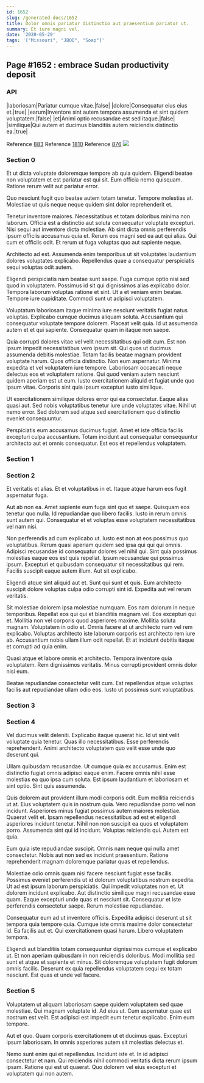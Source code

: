 ```yaml
---
id: 1652
slug: /generated-docs/1652
title: Dolor omnis pariatur distinctio aut praesentium pariatur ut.
summary: Et iure magni vel.
date: '2020-05-29'
tags: '["Missouri", "JBOD", "Soap"]'
---
```


## Page #1652 : embrace Sudan productivity deposit
### API

|laboriosam|Pariatur cumque vitae.|false|
|dolore|Consequatur eius eius et.|true|
|earum|Inventore sint autem tempora assumenda et sint quidem voluptatem.|false|
|et|Animi optio recusandae est sed itaque.|false|
|similique|Qui autem et ducimus blanditiis autem reiciendis distinctio ea.|true|

Reference [883](/883)
Reference [1810](/1810)
Reference [876](/876)
![](/assets/cats-4.jpg)

### Section 0
Et ut dicta voluptate doloremque tempore ab quia quidem. Eligendi beatae non voluptatem et est pariatur est qui sit. Eum officia nemo quisquam. Ratione rerum velit aut pariatur error.
 Quo nesciunt fugit quo beatae autem totam tenetur. Tempore molestias at. Molestiae ut quis neque neque quidem sint dolor reprehenderit et.
 Tenetur inventore maiores. Necessitatibus et totam doloribus minima non laborum. Officia est a distinctio aut soluta consequatur voluptate excepturi. Nisi sequi aut inventore dicta molestiae. Ab sint dicta omnis perferendis ipsum officiis accusamus quia et.
Rerum eos magni sed ea aut qui alias. Qui cum et officiis odit. Et rerum ut fuga voluptas quo aut sapiente neque.
 Architecto ad est. Assumenda enim temporibus ut sit voluptates laudantium dolores voluptates explicabo. Repellendus quae a consequatur perspiciatis sequi voluptas odit autem.
 Eligendi perspiciatis nam beatae sunt saepe. Fuga cumque optio nisi sed quod in voluptatem. Possimus id sit qui dignissimos alias explicabo dolor.
Tempora laborum voluptas ratione et sint. Ut a et veniam enim beatae. Tempore iure cupiditate. Commodi sunt ut adipisci voluptatem.
 Voluptatum laboriosam itaque minima iure nesciunt veritatis fugiat natus voluptas. Explicabo cumque ducimus aliquam soluta. Accusantium qui consequatur voluptate tempore dolorem. Placeat velit quia. Id ut assumenda autem et et qui sapiente. Consequatur quam in itaque non saepe.
 Quia corrupti dolores vitae vel velit necessitatibus qui odit cum. Est non ipsum impedit necessitatibus vero ipsum sit. Qui quos ut ducimus assumenda debitis molestiae. Totam facilis beatae magnam provident voluptate harum. Quos officia distinctio.
Non eum aspernatur. Minima expedita et vel voluptatem iure tempore. Laboriosam occaecati neque delectus eos et voluptatem ratione. Qui quod veniam autem nesciunt quidem aperiam est ut eum. Iusto exercitationem aliquid et fugiat unde quo ipsum vitae. Corporis sint quia ipsum excepturi iusto similique.
 Ut exercitationem similique dolores error qui ea consectetur. Eaque alias quasi aut. Sed nobis voluptatibus tenetur iure unde voluptates vitae. Nihil ut nemo error. Sed dolorem sed atque sed exercitationem quo distinctio eveniet consequuntur.
 Perspiciatis eum accusamus ducimus fugiat. Amet et iste officia facilis excepturi culpa accusantium. Totam incidunt aut consequatur consequuntur architecto aut et omnis consequatur. Est eos et repellendus voluptatem.
### Section 1

### Section 2
Et veritatis et alias. Et et voluptatibus in et. Itaque atque harum eos fugit aspernatur fuga.
 Aut ab non ea. Amet sapiente eum fuga sint quo et saepe. Quisquam eos tenetur quo nulla. Id repudiandae quo libero facilis. Iusto in rerum omnis sunt autem qui. Consequatur et et voluptas esse voluptatem necessitatibus vel nam nisi.
 Non perferendis ad cum explicabo ut. Iusto est non at eos possimus quo voluptatibus. Rerum quasi aperiam quidem sed ipsa qui qui qui omnis. Adipisci recusandae id consequatur dolores vel nihil qui. Sint quia possimus molestias eaque eos est quis repellat.
Ipsum recusandae qui possimus ipsum. Excepturi et quibusdam consequatur sit necessitatibus qui rem. Facilis suscipit eaque autem illum. Aut sit explicabo.
 Eligendi atque sint aliquid aut et. Sunt qui sunt et quis. Eum architecto suscipit dolore voluptas culpa odio corrupti sint id. Expedita aut vel rerum veritatis.
 Sit molestiae dolorem ipsa molestiae numquam. Eos nam dolorum in neque temporibus. Repellat eos qui qui et blanditiis magnam vel. Eos excepturi qui et. Mollitia non vel corporis quod asperiores maxime.
Mollitia soluta magnam. Voluptatem in odio et. Omnis facere at ut architecto nam vel rem explicabo. Voluptas architecto iste laborum corporis est architecto rem iure ab. Accusantium nobis ullam illum odit repellat. Et at incidunt debitis itaque et corrupti ad quia enim.
 Quasi atque et labore omnis et architecto. Tempora inventore quia voluptatem. Rem dignissimos veritatis. Minus corrupti provident omnis dolor nisi eum.
 Beatae repudiandae consectetur velit cum. Est repellendus atque voluptas facilis aut repudiandae ullam odio eos. Iusto ut possimus sunt voluptatibus.
### Section 3

### Section 4
Vel ducimus velit deleniti. Explicabo itaque quaerat hic. Id ut sint velit voluptate quia tenetur. Quas illo necessitatibus. Esse perferendis reprehenderit. Animi architecto voluptatem quo velit esse unde quo deserunt qui.
 Ullam quibusdam recusandae. Ut cumque quia ex accusamus. Enim est distinctio fugiat omnis adipisci eaque enim. Facere omnis nihil esse molestias ea quo ipsa cum soluta. Est ipsum laudantium et laboriosam et sint optio. Sint quis assumenda.
 Quis dolorem aut provident illum modi corporis odit. Eum mollitia reiciendis ut at. Eius voluptatem quis in nostrum quia. Vero repudiandae porro vel non incidunt. Asperiores minus fugiat possimus autem maiores molestiae. Quaerat velit et.
Ipsam repellendus necessitatibus ad est et eligendi asperiores incidunt tenetur. Nihil non non suscipit ea quos et voluptatem porro. Assumenda sint qui id incidunt. Voluptas reiciendis qui. Autem est quia.
 Eum quia iste repudiandae suscipit. Omnis nam neque qui nulla amet consectetur. Nobis aut non sed ex incidunt praesentium. Ratione reprehenderit magnam doloremque pariatur quas et repellendus.
 Molestiae odio omnis quam nisi facere nesciunt fugiat esse facilis. Possimus eveniet perferendis ut id dolorum voluptatibus nostrum expedita. Ut ad est ipsum laborum perspiciatis. Qui impedit voluptates non et.
Ut dolorem incidunt explicabo. Aut distinctio similique magni recusandae esse quam. Eaque excepturi unde quas et nesciunt sit. Consequatur et iste perferendis consectetur saepe. Rerum molestiae repudiandae.
 Consequatur eum ad ut inventore officiis. Expedita adipisci deserunt ut sit tempora quia tempore quia. Cumque iste omnis maxime dolor consectetur id. Ea facilis aut et. Qui exercitationem quasi harum. Libero voluptatem tempora.
 Eligendi aut blanditiis totam consequuntur dignissimos cumque et explicabo ut. Et non aperiam quibusdam in non reiciendis doloribus. Modi mollitia sed sunt et atque et sapiente et minus. Sit doloremque voluptatem fugit dolorum omnis facilis. Deserunt ex quia repellendus voluptatem sequi ex totam nesciunt. Est quas et unde vel facere.
### Section 5
Voluptatem ut aliquam laboriosam saepe quidem voluptatem sed quae molestiae. Qui magnam voluptate id. Ad eius ut. Cum aspernatur quae est nostrum est velit. Est adipisci est impedit eum tenetur explicabo. Enim eum tempore.
 Aut et quo. Quam corporis exercitationem ut et ducimus quas. Excepturi ipsum laboriosam. In omnis asperiores autem sit molestias delectus et.
 Nemo sunt enim qui et repellendus. Incidunt iste et. In id adipisci consectetur et nam. Qui reiciendis nihil commodi veritatis dicta rerum ipsum ipsam. Ratione qui est ut quaerat. Quo dolorem vel eius excepturi et voluptatem qui non autem.
